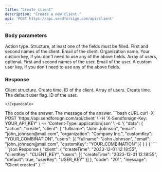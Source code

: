 ```yaml
---
title: "Create client"
description: "Create a new client."
api: 'POST https://api.sendforsign.com/api/client'
---
```


### Body parameters

<ParamField body="data" type="object" required>

  <Expandable title="child attribute">

<ParamField body="action" type="string" required>
  Action type.
</ParamField>

<ParamField body="client" type="object" required>
  Structure, at least one of the fields must be filled.

  <Expandable title="child attribute">

  <ParamField body="fullname" type="string">
    First and second names of the client.  
  </ParamField>

  <ParamField body="email" type="string">
    Email of the client.  
  </ParamField>

  <ParamField body="organization" type="string">
    Organization name.  
  </ParamField>

  <ParamField body="customKey" type="string">
    Your custom key, if you don't need to use any of the above fields. 
  </ParamField>

  <ParamField body="users" type="string">
    Array of users, optional.

  <Expandable title="child attribute">

  <ParamField body="fullname" type="string">
    First and second names of the user.  
  </ParamField>

  <ParamField body="email" type="string">
    Email of the user.  
  </ParamField>

  <ParamField body="customKey" type="string">
    A custom user key, if you don't need to use any of the above fields. 
  </ParamField>

  </Expandable>

  </ParamField>

  </Expandable>

</ParamField>

  </Expandable>

</ParamField>

### Response

  <ResponseField name="client" type="string">
    Client structure.

  <Expandable title="child attribute">

<ResponseField name="createTime" type="string">
  Create time.
</ResponseField>

<ResponseField name="clientKey" type="string">
  ID of the client.
</ResponseField>

  <ResponseField name="users" type="string">
    Array of users.

  <Expandable title="child attribute">

  <ResponseField name="createTime" type="string">
    Create time.  
  </ResponseField>

  <ResponseField name="default" type="string">
    The default user flag.  
  </ResponseField>

  <ResponseField name="userKey" type="string">
    ID of the user.
  </ResponseField>

  </Expandable>

  </ResponseField>

    </Expandable>

  </ResponseField>

<ResponseField name="code" type="string">
  The code of the answer.
</ResponseField>

<ResponseField name="message" type="string">
  The message of the answer.
</ResponseField>

<RequestExample>
```bash cURL
curl -X POST 'https://api.sendforsign.com/api/client' \
     -H 'X-Sendforsign-Key: YOUR_API_KEY' \
     -H 'Content-Type: application/json' \
     -d '{ 
		  "data": {
				   "action": "create",
				   "client": {
							  "fullname": "John Johnson",
							  "email": "john_johnson@mail.com",
							  "organization": "Company Inc.",
							  "customKey": "YOUR_COMBINATION",
							  "users": [{
								"fullname": "John Johnson",
							    "email": "john_johnson@mail.com", 
							    "customKey": "YOUR_COMBINATION"
							  }]
						     }
				  }
       }'
```
</RequestExample>

<ResponseExample>
```json Response
     {
       "client": {
                "createTime": "2023-12-01 12:18:55",
                "clientKey": "CLIENT_KEY",
				"users": [{
					"createTime": "2023-12-01 12:18:55",
					"default": true,
					"userKey": "USER_KEY"
				}]
                 },
       "code": "201",
       "message": "Client created"
    }
```
</ResponseExample>
